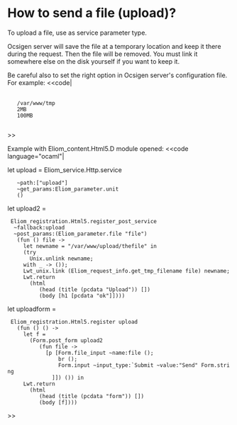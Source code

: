 =How to send a file (upload)?=

To upload a file, use {{{Eliom_parameter.file}}} as service parameter type.

Ocsigen server will save the file at a temporary location and keep it
there during the request.  Then the file will be removed.  You must
link it somewhere else on the disk yourself if you want to keep it.

Be careful also to set the right option in Ocsigen server's configuration file.
For example:
<<code|
<ocsigen>
  <server>
    <uploaddir>/var/www/tmp</uploaddir>
    <maxuploadfilesize>2MB</maxuploadfilesize>
    <maxrequestbodysize>100MB</maxrequestbodysize>
  </server>
</ocsigen>
>>

Example with Eliom_content.Html5.D module opened:
<<code language="ocaml"|

let upload = Eliom_service.Http.service
    ~path:["upload"]
    ~get_params:Eliom_parameter.unit
    ()

let upload2 =
  Eliom_registration.Html5.register_post_service
   ~fallback:upload
   ~post_params:(Eliom_parameter.file "file")
    (fun () file ->
      let newname = "/var/www/upload/thefile" in
      (try
        Unix.unlink newname;
      with _ -> ());
      Lwt_unix.link (Eliom_request_info.get_tmp_filename file) newname;
      Lwt.return
        (html
           (head (title (pcdata "Upload")) [])
           (body [h1 [pcdata "ok"]])))


let uploadform =
  Eliom_registration.Html5.register upload
    (fun () () ->
      let f =
        (Form.post_form upload2
           (fun file ->
             [p [Form.file_input ~name:file ();
                 br ();
                 Form.input ~input_type:`Submit ~value:"Send" Form.string
               ]]) ()) in
      Lwt.return
        (html
           (head (title (pcdata "form")) [])
           (body [f])))
>>
